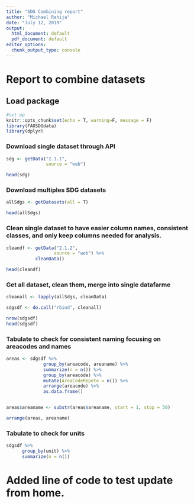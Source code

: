 ```yaml
---
title: "SDG Combining report"
author: "Michael Rahija"
date: "July 12, 2019"
output:
  html_document: default
  pdf_document: default
editor_options:
  chunk_output_type: console
---
```


# Report to combine datasets

## Load package 
```r
#set up
knitr::opts_chunk$set(echo = T, warning=F, message = F)
library(FAOSDGdata)
library(dplyr)

```

### Download single dataset through API

```r
sdg <- getData("2.1.1", 
               source = "web")

head(sdg)
```

### Download multiples SDG datasets

```r
allSdgs <- getDatasets(all = T)

head(allSdgs)

```


### Clean single dataset to have easier column names, consistent classes, and only keep columns needed for analysis.
```r
cleandf <- getData("2.1.2", 
                  source = "web") %>%
           cleanData()

head(cleandf)
```

### Get all dataset, clean them, merge into single datafarme
```r
cleanall <- lapply(allSdgs, cleanData)

sdgsdf <- do.call("rbind", cleanall)

nrow(sdgsdf)
head(sdgsdf)

```


### Tabulate to check for consistent naming focusing on areacodes and names
```r
areas <- sdgsdf %>% 
              group_by(areacode, areaname) %>% 
              summarize(n = n()) %>% 
              group_by(areacode) %>%
              mutate(AreaCodeRepete = n()) %>%
              arrange(areacode) %>%
              as.data.frame()


areas$areaname <- substr(areas$areaname, start = 1, stop = 50)

arrange(areas, areaname)
```






### Tabulate to check for units
```r

sdgsdf %>% 
      group_by(unit) %>% 
      summarize(n = n())

```

# Added line of code to test update from home.